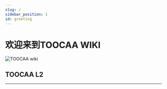 ```yaml
---
slug: /
sidebar_position: 1
id: greeting
---
```


# 欢迎来到TOOCAA WIKI

![TOOCAA wiki](http://wiki-toocaa.oss-cn-hongkong.aliyuncs.com/11wiki.png)

## TOOCAA L2
---

<cardbox>
  <card
    href="toocaal2/"
    title="TOOCAA L2 Laser Engraver"
    description="TOOCAA L2: Expert of Safe Engraving"
    img={'http://wiki-toocaa.oss-cn-hongkong.aliyuncs.com/wiki/20241220-171848.jpg'}
  />

<Card
  href="/docs/toocaal2/TOOCAA%20L2%20Accessories/"
  title="TOOCAA L2 Accessories"
  description="Meet All Your Accessories Needs"
  img="https://wiki-toocaa.oss-cn-hongkong.aliyuncs.com/wiki/2222.png"
/>


<Card
  href="https://wiki.toocaa.com/toocaal2/TOOCAA%20L2%20Accessories/Laser%20Module/"
  title="TOOCAA L2 Laser Module"
  description="TOOCAA L2 Laser Module Meet All Your Needs"
  img="http://wiki-toocaa.oss-cn-hongkong.aliyuncs.com/wiki/11111.png"
/>

</cardbox>

